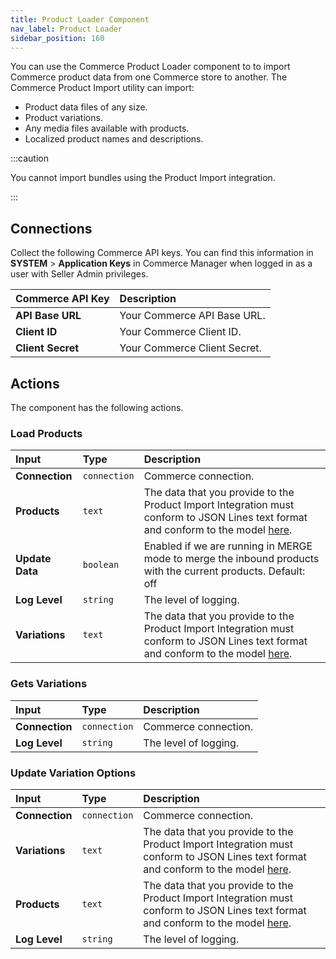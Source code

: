 ```yaml
---
title: Product Loader Component
nav_label: Product Loader
sidebar_position: 160
---
```


You can use the Commerce Product Loader component to to import Commerce product data from one Commerce store to another. The Commerce Product Import utility can import:

- Product data files of any size. 
- Product variations. 
- Any media files available with products.
- Localized product names and descriptions.

:::caution

You cannot import bundles using the Product Import integration.

:::

## Connections

Collect the following Commerce API keys. You can find this information in **SYSTEM** > **Application Keys** in Commerce Manager when logged in as a user with Seller Admin privileges.

| Commerce API Key  | Description                  |
|:------------------|:-----------------------------|
| **API Base URL**  | Your Commerce API Base URL.  |
| **Client ID**     | Your Commerce Client ID.     |
| **Client Secret** | Your Commerce Client Secret. |

## Actions

The component has the following actions.

### Load Products

| Input           | Type         | Description                                                                                                                                                                                                                                |
|:----------------|:-------------|:-------------------------------------------------------------------------------------------------------------------------------------------------------------------------------------------------------------------------------------------| 
| **Connection**  | `connection` | Commerce connection.                                                                                                                                                                                                                       | 
| **Products**    | `text`       | The data that you provide to the Product Import Integration must conform to JSON Lines text format and conform to the model [here](/docs/composer/integration-hub/store-management/product-import#product-import-integration-file-format). |
| **Update Data** | `boolean`    | Enabled if we are running in MERGE mode to merge the inbound products with the current products. Default: off                                                                                                                              |
| **Log Level**   | `string`     | The level of logging.                                                                                                                                                                                                                      |
| **Variations**  | `text`       | The data that you provide to the Product Import Integration must conform to JSON Lines text format and conform to the model [here](/docs/composer/integration-hub/store-management/product-import#product-import-integration-file-format). |

### Gets Variations

| Input          | Type         | Description           |
|:---------------|:-------------|:----------------------| 
| **Connection** | `connection` | Commerce connection.  | 
| **Log Level**  | `string`     | The level of logging. | 

### Update Variation Options

| Input          | Type         | Description                                                                                                                                                                                                                                |
|:---------------|:-------------|:-------------------------------------------------------------------------------------------------------------------------------------------------------------------------------------------------------------------------------------------| 
| **Connection** | `connection` | Commerce connection.                                                                                                                                                                                                                       | 
| **Variations** | `text`       | The data that you provide to the Product Import Integration must conform to JSON Lines text format and conform to the model [here](/docs/composer/integration-hub/store-management/product-import#product-import-integration-file-format). | 
| **Products**   | `text`       | The data that you provide to the Product Import Integration must conform to JSON Lines text format and conform to the model [here](/docs/composer/integration-hub/store-management/product-import#product-import-integration-file-format). | 
| **Log Level**  | `string`     | The level of logging.                                                                                                                                                                                                                      | 

